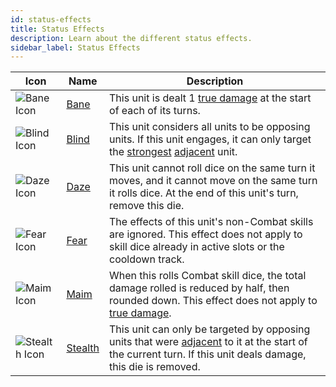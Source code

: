 ```yaml
---
id: status-effects
title: Status Effects
description: Learn about the different status effects.
sidebar_label: Status Effects
---
```


| Icon | Name | Description 
|-----------|-------------|-------------|
| <img src="/icons/bane.svg" alt="Bane Icon" /> | [Bane](/docs/all/status-effects/bane) | This unit is dealt 1 [true damage](/docs/all/other/true-damage) at the start of each of its turns. | 
| <img src="/icons/blind.svg" alt="Blind Icon" /> | [Blind](/docs/all/status-effects/blind) | This unit considers all units to be opposing units. If this unit engages, it can only target the [strongest](/docs/all/other/strongest) [adjacent](/docs/all/other/adjacent) unit. | 
| <img src="/icons/daze.svg" alt="Daze Icon" /> | [Daze](/docs/all/status-effects/daze) | This unit cannot roll dice on the same turn it moves, and it cannot move on the same turn it rolls dice. At the end of this unit's turn, remove this die. |
| <img src="/icons/fear.svg" alt="Fear Icon" /> | [Fear](/docs/all/status-effects/fear) | The effects of this unit's non-Combat skills are ignored. This effect does not apply to skill dice already in active slots or the cooldown track. |
| <img src="/icons/maim.svg" alt="Maim Icon" /> | [Maim](/docs/all/status-effects/maim) | When this rolls Combat skill dice, the total damage rolled is reduced by half, then rounded down. This effect does not apply to [true damage](/docs/all/other/true-damage).
| <img src="/icons/stealth.svg" alt="Stealth Icon" /> | [Stealth](/docs/all/status-effects/stealth) | This unit can only be targeted by opposing units that were [adjacent](/docs/all/other/adjacent) to it at the start of the current turn. If this unit deals damage, this die is removed. |